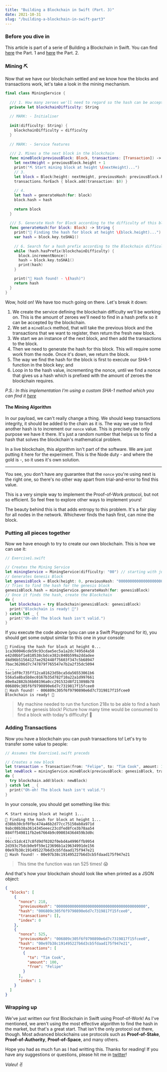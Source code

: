```yaml
---
title: "Building a Blockchain in Swift (Part. 3)"
date: 2021-10-31
slug: "/building-a-blockchain-in-swift-part3"
---
```


### Before you dive in

This article is part of a serie of Building a Blockchain in Swift. You can find [here](/building-a-blockchain-in-swift-part1) the Part. 1 and [here](/building-a-blockchain-in-swift-part2) the Part. 2.

### Mining ⛏

Now that we have our blockchain settled and we know how the blocks and transactions work, let's take a look in the mining mechanism. 

```swift
final class MiningService {
  
  /// 1. How many zeroes we'll need to regard so the hash can be accepted
  private let blockchainDifficulty: String
  
  // MARK: - Initialiser
  
  init(difficulty: String) {
    blockchainDifficulty = difficulty
  }
  
  // MARK: - Service features
  
  /// 2. Mines a the next block in the blockchain
  func mineBlock(previousBlock: Block, transactions: [Transaction]) -> Block {
    let nextHeight = previousBlock.height + 1
    print("⛏ Start mining block at height \(nextHeight)...")
    // 3. 
    let block = Block(height: nextHeight, previousHash: previousBlock.hash)
    transactions.forEach { block.add(transaction: $0) }
    
    // 4.
    let hash = generateHash(for: block)
    block.hash = hash
    
    return block
  }
  
  /// 5. Generate Hash for Block according to the difficulty of this blockchain
  func generateHash(for block: Block) -> String {
    print("🔑 Finding the hash for block at height \(block.height)...")
    var hash = block.key.toSHA1()
    
    // 6. Search for a hash prefix according to the Blockchain difficulty
    while !hash.hasPrefix(blockchainDifficulty) {
      block.incrementNonce()
      hash = block.key.toSHA1()
      print(hash)
    }

    print("🙌 Hash found! - \(hash)")
    return hash
  }
}
```

Wow, hold on! We have too much going on there. Let's break it down:
1. We create the service defining the blockchain difficulty we'll be working on. This is the amount of zeroes we'll need to find in a hash prefix so it can be accepted by the blockchain.
2. We set a `mineBlock` method, that will take the previous block and the transactions that we want to register, then return the fresh new block.
3. We start we an instance of the next block, and then add the transactions to the block.
4. Then we need to generate the hash for this block. This will require some work from the node. Once it's down, we return the block.
5. The way we find the hash for the block is first to execute our SHA-1 function in the block key; and
6. Loop in to the hash value, incrementing the nonce, until we find a nonce that gives us a hash which is prefixed with the amount of zeroes the blockchain requires.

_P.S.: In this implementation I'm using a custom SHA-1 method which you can find it [here](https://gist.github.com/felipericieri/c296fa28198b8671a927ec550a522e53)_

#### The Mining Algorithm

In our payload, we can't really change a thing. We should keep transactions integrity, it should be added to the chain as it is. The way we use to find another hash is to increment our `nonce` value. This is precisely the only purpose we have it there. It's just a random number that helps us to find a hash that solves the blockchain's mathematical problem.

In a live blockchain, this algorithm isn't part of the software. We are just putting it here for the experiment. This is the Node duty - and where the gold is -, so it uses it's own solution.

---

You see, you don't have any guarantee that the `nonce` you're using next is the right one, so there's no other way apart from trial-and-error to find this value. 

This is a very simple way to implement the Proof-of-Work protocol, but not so efficient. So feel free to explore other ways to implement yours! 

The beauty behind this is that adds entropy to this problem. It's a fair play for all nodes in the network. Whichever finds the hash first, can mine the block.

### Putting all pieces together

Now we have enough to try to create our own blockchain. This is how we can use it:

```swift
// Exercise1.swift

// Creates the Mining Service
let miningService = MiningService(difficulty: "00") // starting with just 2 zeroes
// Generates Genesis Block
let genesisBlock = Block(height: 0, previousHash: "0000000000000000000000000000000000000000") // 40 zeroes
// Tries to find the hash for the genesis block
genesisBlock.hash = miningService.generateHash(for: genesisBlock)
// Once it finds the hash, create the Blockchain
do {
  let blockchain = try Blockchain(genesisBlock: genesisBlock)
  print("Blockchain is ready! 🎉")
} catch let _ {
  print("Oh-oh! The block hash isn't valid.")
}
```

If you execute the code above (you can use a Swift Playground for it), you should get some output similar to this one in your console:

```
🔑 Finding the hash for block at height 0...
1ca360046cde59c93cdae5ec5a1a2dc7495d4a58
e42d0bbf1e810538cbdce382c040b599a2ddadee
d4d96b51564127ae292448f75603f347c5b68947
7bac36206d7c747879f765547e7b2a2f35dc5094
....
5ac1df0c735ff12ca81623d5bca5da56553061b6
556a5a8ba5b8ec0167b35d782f10a22a1d997661
d0e0a2882b36b08196a0cc291532d8f213898b78
006809c305f6f9790890e6d7c7319817f15fcee0
🙌 Hash found! - 006809c305f6f9790890e6d7c7319817f15fcee0
Blockchain is ready! 🎉
```

> My machine needed to run the function 218x to be able to find a hash for the genesis block! Picture how many time would be consumed to find a block with today's difficulty! 😬

### Adding Transactions

Now you have a blockchain you can push transactions to! Let's try to transfer some value to people:

```swift
// Assumes the Exercise1.swift preceds

// Creates a new block
let transaction = Transaction(from: "Felipe", to: "Tim Cook", amount: 100)
let newBlock = miningService.mineBlock(previousBlock: genesisBlock, transactions: [transaction])
do {
  try blockchain.add(block: newBlock)
} catch let _ {
  print("Oh-oh! The block hash isn't valid.")
}
```

In your console, you should get something like this:

```
⛏ Start mining block at height 1...
🔑 Finding the hash for block at height 1...
d38bb30cbf0fbc474a46b2d77cc75150ab8a971d
9abc08b38a3614345eeec23cdfed8fce3b78aa54
884ff549811fb2e67664b9c09003436d459b3d0c
...
06cc51dc417c8fd9df0202f0ebd4a4996ffb9954
2d393c75dcb0e9f59e123696b1a19634991de156
00e97b38c191495227b6d3cb5fdaad175f947e21
🙌 Hash found! - 00e97b38c191495227b6d3cb5fdaad175f947e21
```

> This time the function was ran 525 times! 😱

And that's how your blockchain should look like when printed as a JSON object:

```json
{
  "blocks": [
    {
      "nonce": 218,
      "previousHash": "0000000000000000000000000000000000000000",
      "hash": "006809c305f6f9790890e6d7c7319817f15fcee0",
      "transactions": [],
      "index": 0
    },
    {
      "nonce": 525,
      "previousHash": "006809c305f6f9790890e6d7c7319817f15fcee0",
      "hash": "00e97b38c191495227b6d3cb5fdaad175f947e21",
      "transactions": [
        {
          "to": "Tim Cook",
          "amount": 100,
          "from": "Felipe"
        }
      ],
      "index": 1
    }
  ]
}
```

### Wrapping up

We've just written our first Blockchain in Swift using Proof-of-Work! As I've mentioned, we aren't using the most effective algorithm to find the hash in the market, but that's a great start. That isn't the only protocol out there, though. Most advanced blockchains use protocols such as **Proof-of-Stake**, **Proof-of-Authority**, **Proof-of-Space**, and many others.

Hope you had as much fun as I had writting this. Thanks for reading! If you have any suggestions or questions, please hit me in [twitter](https://twitter.com/ricicodes)!

_Valeu_! ✌️